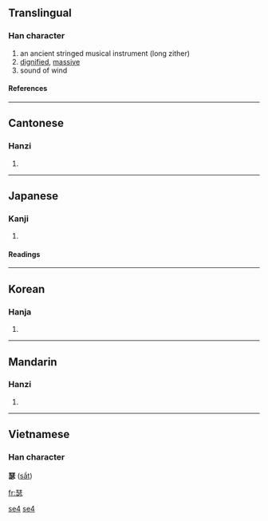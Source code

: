 ==Translingual==

===Han character===
{{Han char|rn=96|rad=玉|as=09|sn=13|four=1133<sub>1</sub>|canj=一土心竹 (MGPH)}}

# an ancient stringed musical instrument (long zither)
# [[dignified]], [[massive]]
# sound of wind

====References====
{{Han ref|kx=0738.110|dkj=21133|dj=1149.020|hdz=21125.050|uh=745F|ud=29791|bh=B7E6|bd=47078}}

----

==Cantonese==

===Hanzi===
{{yue-hanzi|jyut=|y=sat1}}

# {{defn|Cantonese}}

----

==Japanese==

===Kanji===
{{ja-kanji|grade=|rs=玉09}}

# {{defn|Japanese}}

====Readings====
{{ja-readings|on=[[しつ]] (shitsu)|kun=[[おおごと]] (oogoto)|nanori=}}

----

==Korean==

===Hanja===
{{ko-hanja|hangeul=슬|eumhun=|rv=seul|mr=sŭl|y=sul}}

# {{defn|Korean}}

----

==Mandarin==

===Hanzi===
{{cmn-hanzi|pin=[[sè]] ([[se4]])|wg=se<sup>4</sup>}}

# {{defn|Mandarin}}

[[Category:zh-cn:Musical instruments|se4]]
[[Category:zh-tw:Musical instruments|se4]]

----

==Vietnamese==

===Han character===
'''瑟''' ([[sắt]])

[[fr:瑟]]